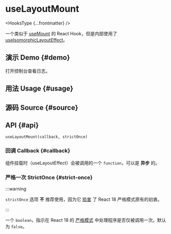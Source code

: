 # useLayoutMount


<HooksType {...frontmatter} />

<Since version="v1.2.0" />

一个类似于 [useMount](/reference/use-mount) 的 React Hook，但是内部使用了 [useIsomorphicLayoutEffect](/reference/use-isomorphic-layout-effect)。

## 演示 Demo \{#demo}

打开控制台查看日志。


<App />

## 用法 Usage \{#usage}



## 源码 Source \{#source}


<Source />

## API \{#api}

```tsx
useLayoutMount(callback, strictOnce)
```

### 回调 Callback \{#callback}

组件挂载时（useLayoutEffect）会被调用的一个 `function`，可以是 **异步** 的。

### 严格一次 StrictOnce \{#strict-once}

:::warning

`strictOnce` 选项 **不** 推荐使用，因为它 [损害](https://react.dev/learn/synchronizing-with-effects#dont-use-refs-to-prevent-effects-from-firing) 了 React 18 严格模式原有的初衷。

:::

一个 `boolean`，指示在 React 18 的 [严格模式](https://react.dev/reference/react/StrictMode) 中处理程序是否仅被调用一次。默认为 `false`。
